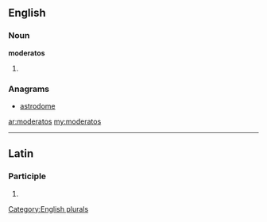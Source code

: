 ==English==

===Noun===
'''moderatos'''

# {{plural of|[[moderato]]}}

===Anagrams===
* [[astrodome#English|astrodome]]

[[Category:English plurals]]

[[ar:moderatos]]
[[my:moderatos]]

----
==Latin==

===Participle===
{{la-part-form|moderatōs}}

# {{inflection of|moderatus|moderatus|acc|m|p|lang=la}}
{{count page|[[Wiktionary:Page count]]}}
{{rfc-auto}}
